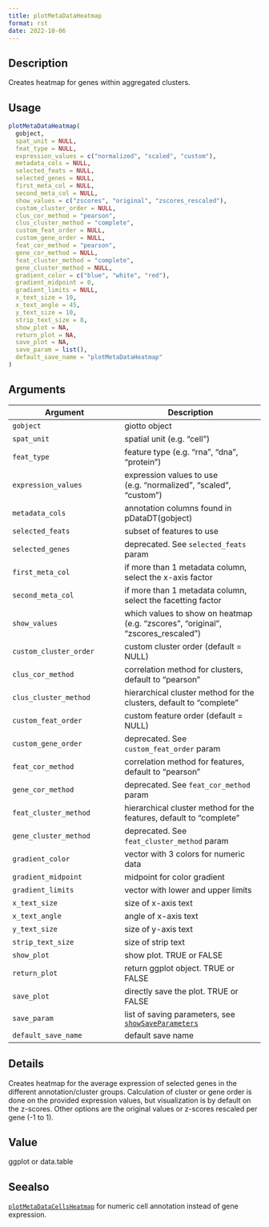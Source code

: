 ```yaml
--- 
title: plotMetaDataHeatmap 
format: rst 
date: 2022-10-06 
--- 
```


## Description

Creates heatmap for genes within aggregated clusters.


## Usage

```r
plotMetaDataHeatmap(
  gobject,
  spat_unit = NULL,
  feat_type = NULL,
  expression_values = c("normalized", "scaled", "custom"),
  metadata_cols = NULL,
  selected_feats = NULL,
  selected_genes = NULL,
  first_meta_col = NULL,
  second_meta_col = NULL,
  show_values = c("zscores", "original", "zscores_rescaled"),
  custom_cluster_order = NULL,
  clus_cor_method = "pearson",
  clus_cluster_method = "complete",
  custom_feat_order = NULL,
  custom_gene_order = NULL,
  feat_cor_method = "pearson",
  gene_cor_method = NULL,
  feat_cluster_method = "complete",
  gene_cluster_method = NULL,
  gradient_color = c("blue", "white", "red"),
  gradient_midpoint = 0,
  gradient_limits = NULL,
  x_text_size = 10,
  x_text_angle = 45,
  y_text_size = 10,
  strip_text_size = 8,
  show_plot = NA,
  return_plot = NA,
  save_plot = NA,
  save_param = list(),
  default_save_name = "plotMetaDataHeatmap"
)
```


## Arguments

Argument      |Description
------------- |----------------
`gobject`     |     giotto object
`spat_unit`     |     spatial unit (e.g. "cell")
`feat_type`     |     feature type (e.g. "rna", "dna", "protein")
`expression_values`     |     expression values to use (e.g. "normalized", "scaled", "custom")
`metadata_cols`     |     annotation columns found in pDataDT(gobject)
`selected_feats`     |     subset of features to use
`selected_genes`     |     deprecated. See `selected_feats` param
`first_meta_col`     |     if more than 1 metadata column, select the x-axis factor
`second_meta_col`     |     if more than 1 metadata column, select the facetting factor
`show_values`     |     which values to show on heatmap (e.g. "zscores", "original", "zscores_rescaled")
`custom_cluster_order`     |     custom cluster order (default = NULL)
`clus_cor_method`     |     correlation method for clusters, default to "pearson"
`clus_cluster_method`     |     hierarchical cluster method for the clusters, default to "complete"
`custom_feat_order`     |     custom feature order (default = NULL)
`custom_gene_order`     |     deprecated. See `custom_feat_order` param
`feat_cor_method`     |     correlation method for features, default to "pearson"
`gene_cor_method`     |     deprecated. See `feat_cor_method` param
`feat_cluster_method`     |     hierarchical cluster method for the features, default to "complete"
`gene_cluster_method`     |     deprecated. See `feat_cluster_method` param
`gradient_color`     |     vector with 3 colors for numeric data
`gradient_midpoint`     |     midpoint for color gradient
`gradient_limits`     |     vector with lower and upper limits
`x_text_size`     |     size of x-axis text
`x_text_angle`     |     angle of x-axis text
`y_text_size`     |     size of y-axis text
`strip_text_size`     |     size of strip text
`show_plot`     |     show plot. TRUE or FALSE
`return_plot`     |     return ggplot object. TRUE or FALSE
`save_plot`     |     directly save the plot. TRUE or FALSE
`save_param`     |     list of saving parameters, see [`showSaveParameters`](#showsaveparameters)
`default_save_name`     |     default save name


## Details

Creates heatmap for the average expression of selected genes in the different annotation/cluster groups.
 Calculation of cluster or gene order is done on the provided expression values, but visualization
 is by default on the z-scores. Other options are the original values or z-scores rescaled per gene (-1 to 1).


## Value

ggplot or data.table


## Seealso

[`plotMetaDataCellsHeatmap`](#plotmetadatacellsheatmap) for numeric cell annotation instead of gene expression.


